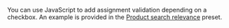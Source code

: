 <Cut title="How do I add response validation depending on a checkbox?">

You can use JavaScript to add assignment validation depending on a checkbox. An example is provided in the [Product search relevance](https://platform.toloka.ai/requester/templates?choosedCard=W3Jpaqlz5QYfg3R1nb0a) preset.

</Cut>